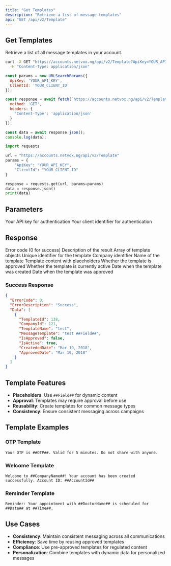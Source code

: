 ```yaml
---
title: "Get Templates"
description: "Retrieve a list of message templates"
api: "GET /api/v2/Template"
---
```


## Get Templates

Retrieve a list of all message templates in your account.

<CodeGroup>

```bash cURL
curl -X GET "https://accounts.netvox.ng/api/v2/Template?ApiKey=YOUR_API_KEY&ClientId=YOUR_CLIENT_ID" \
  -H "Content-Type: application/json"
```

```javascript JavaScript
const params = new URLSearchParams({
  ApiKey: 'YOUR_API_KEY',
  ClientId: 'YOUR_CLIENT_ID'
});

const response = await fetch(`https://accounts.netvox.ng/api/v2/Template?${params}`, {
  method: 'GET',
  headers: {
    'Content-Type': 'application/json'
  }
});

const data = await response.json();
console.log(data);
```

```python Python
import requests

url = "https://accounts.netvox.ng/api/v2/Template"
params = {
    "ApiKey": "YOUR_API_KEY",
    "ClientId": "YOUR_CLIENT_ID"
}

response = requests.get(url, params=params)
data = response.json()
print(data)
```

</CodeGroup>

## Parameters

<ParamField query="ApiKey" type="string" required>
  Your API key for authentication
</ParamField>

<ParamField query="ClientId" type="string" required>
  Your client identifier for authentication
</ParamField>

## Response

<ResponseField name="ErrorCode" type="number">
  Error code (0 for success)
</ResponseField>

<ResponseField name="ErrorDescription" type="string">
  Description of the result
</ResponseField>

<ResponseField name="Data" type="array">
  Array of template objects
</ResponseField>

<ResponseField name="Data[].TemplateId" type="number">
  Unique identifier for the template
</ResponseField>

<ResponseField name="Data[].CompanyId" type="number">
  Company identifier
</ResponseField>

<ResponseField name="Data[].TemplateName" type="string">
  Name of the template
</ResponseField>

<ResponseField name="Data[].MessageTemplate" type="string">
  Template content with placeholders
</ResponseField>

<ResponseField name="Data[].IsApproved" type="boolean">
  Whether the template is approved
</ResponseField>

<ResponseField name="Data[].IsActive" type="boolean">
  Whether the template is currently active
</ResponseField>

<ResponseField name="Data[].CreatededDate" type="string">
  Date when the template was created
</ResponseField>

<ResponseField name="Data[].ApprovedDate" type="string">
  Date when the template was approved
</ResponseField>

### Success Response

```json
{
  "ErrorCode": 0,
  "ErrorDescription": "Success",
  "Data": [
    {
      "TemplateId": 138,
      "CompanyId": 121,
      "TemplateName": "test",
      "MessageTemplate": "test ##Field##",
      "IsApproved": false,
      "IsActive": true,
      "CreatededDate": "Mar 19, 2018",
      "ApprovedDate": "Mar 19, 2018"
    }
  ]
}
```

## Template Features

- **Placeholders**: Use `##Field##` for dynamic content
- **Approval**: Templates may require approval before use
- **Reusability**: Create templates for common message types
- **Consistency**: Ensure consistent messaging across campaigns

## Template Examples

### OTP Template
```
Your OTP is ##OTP##. Valid for 5 minutes. Do not share with anyone.
```

### Welcome Template
```
Welcome to ##CompanyName##! Your account has been created successfully. Account ID: ##AccountId##
```

### Reminder Template
```
Reminder: Your appointment with ##DoctorName## is scheduled for ##Date## at ##Time##.
```

## Use Cases

- **Consistency**: Maintain consistent messaging across all communications
- **Efficiency**: Save time by reusing approved templates
- **Compliance**: Use pre-approved templates for regulated content
- **Personalization**: Combine templates with dynamic data for personalized messages
